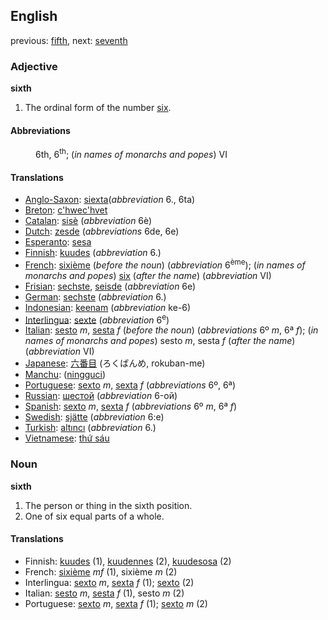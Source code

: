 ==English==

previous: [[fifth]], next: [[seventh]]

===Adjective===
'''sixth'''
# The ordinal form of the number [[six]].

====Abbreviations====
:6th, 6<sup>th</sup>; (''in names of monarchs and popes'') VI

====Translations====

*[[Anglo-Saxon]]: [[siexta]](''abbreviation'' 6., 6ta)
*[[Breton]]: [[c'hwec'hvet]]
*[[Catalan]]: [[sisè]] (''abbreviation'' 6è)
*[[Dutch]]: [[zesde]] (''abbreviations'' 6de, 6e)
*[[Esperanto]]: [[sesa]]
*[[Finnish]]: [[kuudes]] (''abbreviation'' 6.)
*[[French]]: [[sixième]] (''before the noun'') (''abbreviation'' 6<sup>ème</sup>); (''in names of monarchs and popes'') [[six]] (''after the name'') (''abbreviation'' VI)
*[[Frisian]]: [[sechste]], [[seisde]] (''abbreviation'' 6e)
*[[German]]: [[sechste]] (''abbreviation'' 6.)
*[[Indonesian]]: [[keenam]] (''abbreviation'' ke-6)
*[[Interlingua]]: [[sexte]] (''abbreviation'' 6<sup>e</sup>)
*[[Italian]]: [[sesto]] ''m'', [[sesta]] ''f'' (''before the noun'') (''abbreviations'' 6º ''m'', 6ª ''f''); (''in names of monarchs and popes'') sesto ''m'', sesta ''f'' (''after the name'') (''abbreviation'' VI)
*[[Japanese]]: [[六番目]] (ろくばんめ, rokuban-me)
*[[Manchu]]: ([[ningguci]])
*[[Portuguese]]: [[sexto]] ''m'', [[sexta]] ''f'' (''abbreviations'' 6º, 6ª)
*[[Russian]]: [[шестой]] (''abbreviation'' 6-ой)
*[[Spanish]]: [[sexto]] ''m'', [[sexta]] ''f'' (''abbreviations'' 6º ''m'', 6ª ''f'')
*[[Swedish]]: [[sjätte]] (''abbreviation'' 6:e)
*[[Turkish]]: [[altıncı]] (''abbreviation'' 6.)
*[[Vietnamese]]: [[thứ sáu]]

===Noun===
'''sixth'''

#The person or thing in the sixth position.
#One of six equal parts of a whole.

====Translations====

*Finnish: [[kuudes]] (1), [[kuudennes]] (2), [[kuudesosa]] (2)
*French: [[sixième]] ''mf'' (1), sixième ''m'' (2)
*Interlingua: [[sexto]] ''m'', [[sexta]] ''f'' (1); [[sexto]] (2)
*Italian: [[sesto]] ''m'', [[sesta]] ''f'' (1), sesto ''m'' (2)
*Portuguese: [[sexto]] ''m'', [[sexta]] ''f'' (1); [[sexto]] ''m'' (2)